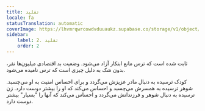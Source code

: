 ```yaml
---
title: تقلید
locale: fa
statusTranslation: automatic
coverImage: https://lhvmrqwrcowdvduuaukz.supabase.co/storage/v1/object/public/strapi-uploads/small_cover-educacion-fundamental.webp-2d51a7828a2b1309555be27f7e2a61a0.webp
sidebar:
    label: 2. تقلید
    order: 2
---
```

ثابت شده است که ترس مانع ابتکار آزاد می‌شود. وضعیت بد اقتصادی میلیون‌ها نفر، بدون شک به دلیل چیزی است که ترس نامیده می‌شود.

کودک ترسیده به دنبال مادر عزیزش می‌گردد و برای احساس امنیت به او می‌چسبد. شوهر ترسیده به همسرش می‌چسبد و احساس می‌کند که او را بیشتر دوست دارد. زن ترسیده به دنبال شوهر و فرزندانش می‌گردد و احساس می‌کند که آنها را "بسیار" بیشتر دوست دارد.
